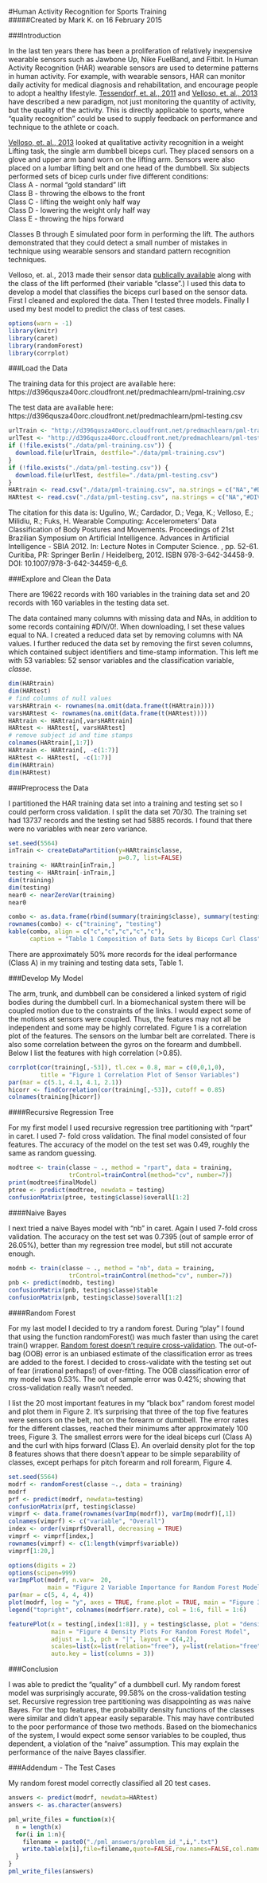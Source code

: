 #Human Activity Recognition for Sports Training  
#####Created by Mark K. on 16 February 2015  
  

###Introduction 

  In the last ten years there has been a proliferation of relatively inexpensive wearable sensors such as Jawbone Up, Nike FuelBand, and Fitbit. In Human Activity Recognition (HAR) wearable sensors are used to determine patterns in human activity. For example, with wearable sensors, HAR can monitor daily activity for medical diagnosis and rehabilitation, and encourage people to adopt a healthy lifestyle. [Tessendorf, et. al., 2011](http://www.researchgate.net/profile/Bert_Arnrich/publication/235834654_An_IMU-based_Sensor_Network_to_Continuously_Monitor_Rowing_Technique_on_the_Water/links/02bfe513f51a0d82d2000000.pdf) and [Velloso, et. al., 2013]( https://www.andreas-bulling.de/fileadmin/docs/velloso13_ah.pdf)  have described a new paradigm, not just monitoring the quantity of activity, but the quality of the activity. This is directly applicable to sports, where "quality recognition" could be used to supply feedback on performance and technique to the athlete or coach.  
  
[Velloso, et. al., 2013]( https://www.andreas-bulling.de/fileadmin/docs/velloso13_ah.pdf)  looked at qualitative activity recognition in a weight Lifting task, the single arm dumbbell biceps curl. They placed sensors on a glove and upper arm band worn on the lifting arm. Sensors were also placed on a lumbar lifting belt and one head of the dumbbell.  Six subjects performed sets of bicep curls under five different conditions:  
Class A - normal "gold standard" lift  
Class B - throwing the elbows to the front  
Class C - lifting the weight only half way  
Class D - lowering the weight only half way  
Class E - throwing the hips forward  

Classes B through E simulated poor form in performing the lift. The authors demonstrated that they could detect a small number of mistakes in technique using wearable sensors and standard pattern recognition techniques.
  
    
Velloso, et. al., 2013 made their sensor data [publically available](http://groupware.les.inf.puc-rio.br/har) along with the class of the lift performed (their variable "classe".) I used this data to develop a model that classifies the biceps curl based on the sensor data. First I cleaned and explored the data. Then I tested three models. Finally I used my best model to predict the class of test cases.
  
```r
options(warn = -1)  
library(knitr)
library(caret)
library(randomForest)
library(corrplot)
```
   
###Load the Data   
  
The training data for this project are available here:   
https://d396qusza40orc.cloudfront.net/predmachlearn/pml-training.csv  

The test data are available here:  
https://d396qusza40orc.cloudfront.net/predmachlearn/pml-testing.csv  
  
 
```r
urlTrain <- "http://d396qusza40orc.cloudfront.net/predmachlearn/pml-training.csv"
urlTest <- "http://d396qusza40orc.cloudfront.net/predmachlearn/pml-testing.csv"
if (!file.exists("./data/pml-training.csv")) {
  download.file(urlTrain, destfile="./data/pml-training.csv")
}
if (!file.exists("./data/pml-testing.csv")) {
  download.file(urlTest, destfile="./data/pml-testing.csv")
}
HARtrain <- read.csv("./data/pml-training.csv", na.strings = c("NA","#DIV/0!", ""))
HARtest <- read.csv("./data/pml-testing.csv", na.strings = c("NA","#DIV/0!", ""))
```
  
  
The citation for this data is: Ugulino, W.; Cardador, D.; Vega, K.; Velloso, E.; Milidiu, R.; Fuks, H. Wearable Computing: Accelerometers' Data Classification of Body Postures and Movements. Proceedings of 21st Brazilian Symposium on Artificial Intelligence. Advances in Artificial Intelligence - SBIA 2012. In: Lecture Notes in Computer Science. , pp. 52-61. Curitiba, PR: Springer Berlin / Heidelberg, 2012. ISBN 978-3-642-34458-9. DOI: 10.1007/978-3-642-34459-6_6.     


###Explore and Clean the Data  
  
There are 19622 records with 160 variables in the training data set and 20 records with 160 variables in the testing data set.  
  
The data contained many columns with missing data and NAs, in addition to some records containing #DIV/0!. When downloading, I set these values equal to NA. I created a reduced data set by removing columns with NA values. I further reduced the data set by removing the first seven columns, which contained subject identifiers and time-stamp information. This left me with 53 variables: 52 sensor variables and the classification variable, *classe*.
  
```r
dim(HARtrain)
dim(HARtest)
# find columns of null values
varsHARtrain <- rownames(na.omit(data.frame(t(HARtrain))))
varsHARtest <- rownames(na.omit(data.frame(t(HARtest))))
HARtrain <- HARtrain[,varsHARtrain]
HARtest <- HARtest[, varsHARtest]
# remove subject id and time stamps
colnames(HARtrain[,1:7])
HARtrain <- HARtrain[, -c(1:7)]
HARtest <- HARtest[, -c(1:7)]
dim(HARtrain)
dim(HARtest)
```
   
   
###Preprocess the Data  
  
I partitioned the HAR training data set into a training and testing set so I could perform cross validation. I split the data set  70/30. The training set had 13737 records and the testing set had 5885 records. I found that there were no variables with near zero variance.  
  
```r
set.seed(5564)
inTrain <- createDataPartition(y=HARtrain$classe,
                               p=0.7, list=FALSE)
training <- HARtrain[inTrain,]
testing <- HARtrain[-inTrain,]
dim(training)
dim(testing)
near0 <- nearZeroVar(training)
near0
```
  

```r
combo <- as.data.frame(rbind(summary(training$classe), summary(testing$classe)))
rownames(combo) <- c("training", "testing")
kable(combo, align = c("c","c","c","c","c"), 
      caption = "Table 1 Composition of Data Sets by Biceps Curl Class")
```
  
There are approximately 50% more records for the ideal performance (Class A) in my training and testing data sets, Table 1.
    
###Develop My Model  
  
The arm, trunk, and dumbbell can be considered a linked system of rigid bodies during the dumbbell curl. In a biomechanical system there will be coupled motion due to the constraints of the links. I would expect some of the motions at sensors were coupled. Thus, the features may not all be independent and some may be highly correlated. Figure 1 is a correlation plot of the features. The sensors on the lumbar belt are correlated. There is also some correlation between the  gyros on the forearm and dumbbell.  Below I list the features with high correlation (>0.85).  

```r
corrplot(cor(training[,-53]), tl.cex = 0.8, mar = c(0,0,1,0),
         title = "Figure 1 Correlation Plot of Sensor Variables")
par(mar = c(5.1, 4.1, 4.1, 2.1))
hicorr <- findCorrelation(cor(training[,-53]), cutoff = 0.85)
colnames(training[hicorr])
```  
 
####Recursive Regression Tree  
  
For my first model I used recursive regression tree partitioning with "rpart" in caret. I used 7- fold cross validation. The final model consisted of four features. The accuracy of the model on the test set was 0.49, roughly the same as random guessing.  
   
```r
modtree <- train(classe ~ ., method = "rpart", data = training, 
                 trControl=trainControl(method="cv", number=7))
print(modtree$finalModel)
ptree <- predict(modtree, newdata = testing)
confusionMatrix(ptree, testing$classe)$overall[1:2]
```
  
####Naive Bayes  
  
I next tried a naive Bayes model with "nb" in caret. Again I used 7-fold cross validation. The accuracy on the test set was 0.7395 (out of sample error of 26.05%), better than my regression tree model, but still not accurate enough.  

  
```r
modnb <- train(classe ~ ., method = "nb", data = training, 
                 trControl=trainControl(method="cv", number=7))
pnb <- predict(modnb, testing)
confusionMatrix(pnb, testing$classe)$table
confusionMatrix(pnb, testing$classe)$overall[1:2]
```

  
####Random Forest  
  
For my last model I decided to try a random forest. During "play" I found that using the function randomForest() was much faster than using the caret train() wrapper.  [Random forest doesn't require cross-validation]( http://www.stat.berkeley.edu/~breiman/RandomForests/cc_home.htm#ooberr). The out-of-bag (OOB) error is an unbiased estimate of the classification error as trees are added to the forest. I decided to cross-validate with the testing set out of fear (irrational perhaps!) of over-fitting. The OOB classification error of my model was 0.53%. The out of sample error was 0.42%; showing that cross-validation really wasn't needed.   
  
I list the 20 most important features in my "black box" random forest model and plot them in Figure 2. It's surprising that three of the top five features were sensors on the belt, not on the forearm or dumbbell. The error rates for the different classes, reached their minimums after approximately 100 trees, Figure 3. The smallest errors were for the ideal biceps curl (Class A) and the curl with hips forward (Class E). An overlaid density plot for the top 8 features shows that there doesn't appear to be simple separability of classes, except perhaps for pitch forearm and roll forearm, Figure 4. 

  
```r
set.seed(5564)
modrf <- randomForest(classe ~., data = training)
modrf
prf <- predict(modrf, newdata=testing)
confusionMatrix(prf, testing$classe)
vimprf <- data.frame(rownames(varImp(modrf)), varImp(modrf)[,1])
colnames(vimprf) <- c("variable", "Overall")
index <- order(vimprf$Overall, decreasing = TRUE)
vimprf <- vimprf[index,]
rownames(vimprf) <- c(1:length(vimprf$variable))
vimprf[1:20,]
```
 
    
```r
options(digits = 2)
options(scipen=999)
varImpPlot(modrf, n.var=  20, 
           main = "Figure 2 Variable Importance for Random Forest Model")
par(mar = c(5, 4, 4, 4))
plot(modrf, log = "y", axes = TRUE, frame.plot = TRUE, main = "Figure 3 Random Forest Model Error Rates")
legend("topright", colnames(modrf$err.rate), col = 1:6, fill = 1:6)

featurePlot(x = testing[,index[1:8]], y = testing$classe, plot = "density", 
            main = "Figure 4 Density Plots For Random Forest Model",
            adjust = 1.5, pch = "|", layout = c(4,2), 
            scales=list(x=list(relation="free"), y=list(relation="free")),
            auto.key = list(columns = 3))
```
  
  

###Conclusion  
  
I was able to predict the "quality" of a dumbbell curl. My random forest model was surprisingly accurate, 99.58% on the cross-validation testing set. Recursive regression tree partitioning was disappointing as was naive Bayes. For the top features, the probability density functions of the classes were similar and didn't appear easily separable. This may have contributed to the poor performance of those two methods. Based  on the biomechanics of the system, I would expect some sensor variables to be coupled, thus dependent, a violation of the "naive" assumption. This may explain the performance of the naive Bayes classifier.  


###Addendum - The Test Cases  
  
My random forest model correctly classified all 20 test cases.  

  
```r
answers <- predict(modrf, newdata=HARtest)
answers <- as.character(answers)
```
   

```r
pml_write_files = function(x){
  n = length(x)
  for(i in 1:n){
    filename = paste0("./pml_answers/problem_id_",i,".txt")
    write.table(x[i],file=filename,quote=FALSE,row.names=FALSE,col.names=FALSE)
  }
}
pml_write_files(answers)
```

